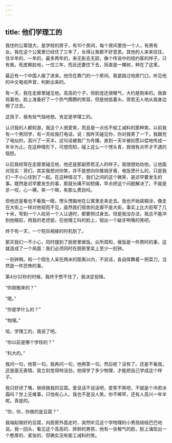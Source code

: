 ```yaml
---
---
---
```

title: 他们学理工的
---




我住的公寓很大，是学校的房子，有10个房间，每个房间里住一个人，有男有女。我在这个公寓里已经住了三年了，长得让我都不好意思。其他的人来来往往，住半年的、一年的、最多两年的，来无影去无踪，像个传说中的纽约客的样子。只有我，死皮赖脸地，一住三年，而且还要住下去，简直是一棵树，种在了这里。

最近有一个中国人搬了进来。他住在靠门的一个房间。我是路过他房门口，听见他的中文电视声音，判断出来的。

有一天，我在走廊里碰见他。高高的个子，但脸庞还很稚气，大约是刚来的。我直视着他，脸上准备好了一个热气腾腾的笑容，但是他低着头，旁若无人地从我身边擦了过去。

这孩子，我有些气恼地想。肯定是学理工的。

认识我的人都知道，我这个人很爱笑，而且是一点也不偷工减料的那种笑。以前我有一个男同学，有一天给我打电话，说：我昨天碰见你，你对我笑了一下，我跟充了电似的，高兴了一天半。这句话被我广为传播，直到一天半被如愿以偿地传成一年半为止。在这种情形下，可想而知，碰上这么一个愣头青，我很有点怀才不遇的恼怒。

以后我经常在走廊里碰见他，他还是那副旁若无人的样子。我很想劝劝他，让他面对现实：哥们，其实我想对你笑，并不是想向你推销牙膏、电饭煲什么的，只是我们一不小心住到了一起。在这种情况下，我们之间的这个微笑，是迟早要发生的事。既然是迟早要发生的事，那就长痛不如短痛，早点把这个问题解决了。不就是牙一咬，心一横，笑一个嘛，有那么费劲吗。

但他还是看也不看我一眼，愣头愣脑地在公寓里走来走去。我也开始装糊涂，像走在大街上一样对他视而不见，虽然我们宿舍的走廊不是大街，事实上比大街窄了几十米，窄到一个人给另一个人让道时，都要侧过身去。但是我没办法，我总不能冲到他眼前，用我的老虎钳，在他理工科的脸上，钳出一个龇牙咧嘴的笑吧。

终于有一天，一个短兵相接的时机到了。

那天我们一不小心，同时撞到了厨房里做饭。众所周知，做饭是一件费时的事，这就造成了一个局面：我们必须同时在厨房里呆上至少一刻钟。

一刻钟啊。和一个陌生人呆在两米的距离以内，不说话，各自挥舞着一把菜刀，当然是一件恐怖的事。

第4分32秒的时候，我终于憋不住了，我决定投降。

“你刚搬来的？”

“嗯。”

“你是学什么的？”

“物理。”

哈，学理工的，我说了吧。

“你以前是哪个学校的？”

“科大的。”

我问一句，他答一句。我再问一句，他再答一句。然后呢？没有了。还是不看我，还是面无表情。我立刻觉得特没劲，他得学了多少物理，才能把自己学成这个样子。

我只好闭了嘴，继续做我的豆腐。爱说话不说话吧，爱笑不笑吧，不就是个冷若冰霜吗？世上无难事，只怕有心人。我也不是没人笑，你不稀罕，还有人高兴一年半呢。真是的。

“你，你，你做的是豆腐？”

我端起做好的豆腐，向厨房外面走时，突然听见这个学物理的小男孩结结巴巴地说。我一回头，看见这个高高的、胖胖的男孩，他有一张稚气的脸，脸上涌现出一个憨厚的、紧张的、但确实没有偷工减料的笑。